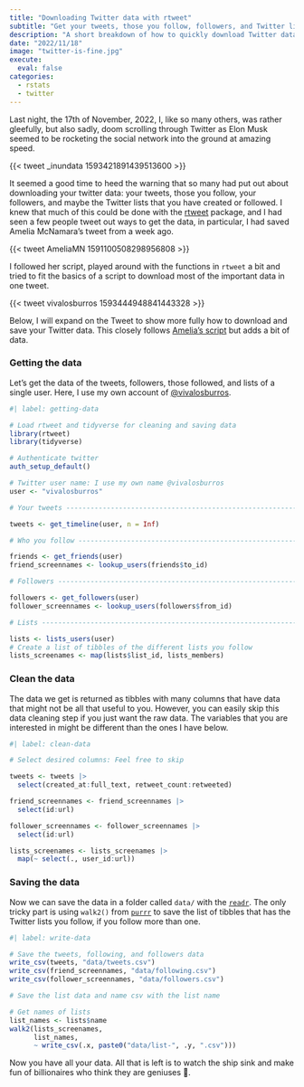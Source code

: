 ```yaml
---
title: "Downloading Twitter data with rtweet"
subtitle: "Get your tweets, those you follow, followers, and Twitter lists"
description: "A short breakdown of how to quickly download Twitter data using the rtweet package developed by rOpenSci."
date: "2022/11/18"
image: "twitter-is-fine.jpg"
execute: 
  eval: false
categories: 
  - rstats
  - twitter
---
```


Last night, the 17th of November, 2022, I, like so many others, was rather gleefully, but also sadly, doom scrolling through Twitter as Elon Musk seemed to be rocketing the social network into the ground at amazing speed.

{{< tweet _inundata 1593421891439513600 >}}

It seemed a good time to heed the warning that so many had put out about downloading your twitter data: your tweets, those you follow, your followers, and maybe the Twitter lists that you have created or followed. I knew that much of this could be done with the [rtweet](https://docs.ropensci.org/rtweet/articles/rtweet.html) package, and I had seen a few people tweet out ways to get the data, in particular, I had saved Amelia McNamara's tweet from a week ago.

{{< tweet AmeliaMN 1591100508298956808 >}}

I followed her script, played around with the functions in `rtweet` a bit and tried to fit the basics of a script to download most of the important data in one tweet.

{{< tweet vivalosburros 1593444948841443328 >}}

Below, I will expand on the Tweet to show more fully how to download and save your Twitter data. This closely follows [Amelia's script](https://gist.github.com/AmeliaMN/c2e75ca0da51232dd2f8200646fd24c5) but adds a bit of data.

### Getting the data

Let's get the data of the tweets, followers, those followed, and lists of a single user. Here, I use my own account of [@vivalosburros](http://twitter.com/vivalosburros).

```r
#| label: getting-data

# Load rtweet and tidyverse for cleaning and saving data
library(rtweet)
library(tidyverse)

# Authenticate twitter
auth_setup_default()

# Twitter user name: I use my own name @vivalosburros
user <- "vivalosburros"

# Your tweets -------------------------------------------------------------

tweets <- get_timeline(user, n = Inf)

# Who you follow ----------------------------------------------------------

friends <- get_friends(user)
friend_screennames <- lookup_users(friends$to_id)

# Followers ---------------------------------------------------------------

followers <- get_followers(user)
follower_screennames <- lookup_users(followers$from_id)

# Lists -------------------------------------------------------------------

lists <- lists_users(user)
# Create a list of tibbles of the different lists you follow
lists_screenames <- map(lists$list_id, lists_members)
```

### Clean the data

The data we get is returned as tibbles with many columns that have data that might not be all that useful to you. However, you can easily skip this data cleaning step if you just want the raw data. The variables that you are interested in might be different than the ones I have below.

```r
#| label: clean-data

# Select desired columns: Feel free to skip

tweets <- tweets |> 
  select(created_at:full_text, retweet_count:retweeted)

friend_screennames <- friend_screennames |> 
  select(id:url)

follower_screennames <- follower_screennames |> 
  select(id:url)

lists_screenames <- lists_screenames |> 
  map(~ select(., user_id:url))
```

### Saving the data

Now we can save the data in a folder called `data/` with the [`readr`](https://readr.tidyverse.org). The only tricky part is using `walk2()` from [`purrr`](https://purrr.tidyverse.org) to save the list of tibbles that has the Twitter lists you follow, if you follow more than one.

```r
#| label: write-data

# Save the tweets, following, and followers data
write_csv(tweets, "data/tweets.csv")
write_csv(friend_screennames, "data/following.csv")
write_csv(follower_screennames, "data/followers.csv")

# Save the list data and name csv with the list name

# Get names of lists
list_names <- lists$name
walk2(lists_screenames,
      list_names,
      ~ write_csv(.x, paste0("data/list-", .y, ".csv")))
```

Now you have all your data. All that is left is to watch the ship sink and make fun of billionaires who think they are geniuses 🫡.
